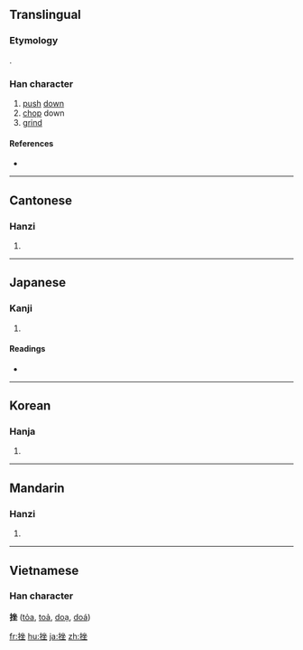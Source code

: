 ==Translingual==
===Etymology===
{{Han compound|手|坐|ls=psc|c1=s|c2=p|alt1=扌}}.

===Han character===
{{Han char|rn=64|rad=手|as=07|sn=10|four=5801<sub>4</sub>|canj=手人人土 (QOOG)}}

# [[push]] [[down]]
# [[chop]] down
# [[grind]]

====References====
* {{Han ref|kx=0431.220|dkj=12087|dj=0780.290|hdz=31885.030|uh=632B|ud=25387|bh=AEC0|bd=44736}}

----

==Cantonese==

===Hanzi===
{{yue-hanzi|jyut=|y=[[cho3]]}}

# {{defn|Cantonese|sort=手07}}

----

==Japanese==

===Kanji===
{{ja-kanji|grade=|rs=手07}}

# {{defn|Japanese|sort=手07}}

====Readings====
* {{ja-readings|on=[[ざ]] (za), [[さ]] (sa)|kun=[[くじく]] (kujiku), [[くじける]] (kujikeru)}}

----

==Korean==

===Hanja===
{{ko-hanja|hangeul=좌|eumhun=|rv=jwa|mr=chwa|y=cwa}}

# {{defn|Korean|sort=手07}}

----

==Mandarin==

===Hanzi===
{{cmn-hanzi|pin=[[cuò]] ([[cuo4]]), [[zhēn]] ([[zhen1]]), [[zhěn]] ([[zhen3]])|wg=[[ts'o]]<sup>4</sup>, [[chen]]<sup>1</sup>, chen<sup>3</sup>}}

# {{defn|Mandarin|sort=手07}}

----

==Vietnamese==
===Han character===
'''挫''' ([[tỏa]], [[toả]], [[doạ]], [[doá]])

[[fr:挫]]
[[hu:挫]]
[[ja:挫]]
[[zh:挫]]